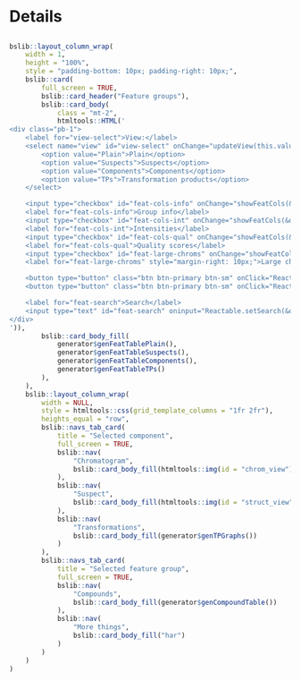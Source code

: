 Details
===

<script>
`r readAllFile(system.file("js", "utils-report-new.js", package = "patRoon"))`
</script>

<style>
/* HACK: to make expander button visible on both dark and light backgrounds */
.rt-expander:after {
    border-top-color: dodgerblue;
}
</style>

##

```r
bslib::layout_column_wrap(
    width = 1,
    height = "100%",
    style = "padding-bottom: 10px; padding-right: 10px;",
    bslib::card(
        full_screen = TRUE,
        bslib::card_header("Feature groups"),
        bslib::card_body(
            class = "mt-2",
            htmltools::HTML('
<div class="pb-1">
    <label for="view-select">View:</label>
    <select name="view" id="view-select" onChange="updateView(this.value)" style="margin-right: 10px; margin-top: 3px;">
        <option value="Plain">Plain</option>
        <option value="Suspects">Suspects</option>
        <option value="Components">Components</option>
        <option value="TPs">Transformation products</option>
    </select>

    <input type="checkbox" id="feat-cols-info" onChange="showFeatCols(&quot;group&quot;, !this.checked)" checked>
    <label for="feat-cols-info">Group info</label>
    <input type="checkbox" id="feat-cols-int" onChange="showFeatCols(&quot;intensities&quot;, !this.checked)" checked>
    <label for="feat-cols-int">Intensities</label>
    <input type="checkbox" id="feat-cols-qual" onChange="showFeatCols(&quot;qualities&quot;, !this.checked)">
    <label for="feat-cols-qual">Quality scores</label>
    <input type="checkbox" id="feat-large-chroms" onChange="showFeatCols(&quot;chrom_large&quot;, !this.checked)">
    <label for="feat-large-chroms" style="margin-right: 10px;">Large chromatograms</label>

    <button type="button" class="btn btn-primary btn-sm" onClick="Reactable.downloadDataCSV(&quot;detailsTabPlain&quot;)">Download CSV</button>
    <button type="button" class="btn btn-primary btn-sm" onClick="Reactable.toggleAllRowsExpanded(&quot;detailsTabTPs&quot;)">Expand/collapse</button>

    <label for="feat-search">Search</label>
    <input type="text" id="feat-search" oninput="Reactable.setSearch(&quot;detailsTabPlain&quot;, this.value)">
</div>
')),
        bslib::card_body_fill(
            generator$genFeatTablePlain(),
            generator$genFeatTableSuspects(),
            generator$genFeatTableComponents(),
            generator$genFeatTableTPs()
        ),
    ),
    bslib::layout_column_wrap(
        width = NULL,
        style = htmltools::css(grid_template_columns = "1fr 2fr"),
        heights_equal = "row",
        bslib::navs_tab_card(
            title = "Selected component",
            full_screen = TRUE,
            bslib::nav(
                "Chromatogram",
                bslib::card_body_fill(htmltools::img(id = "chrom_view"))
            ),
            bslib::nav(
                "Suspect",
                bslib::card_body_fill(htmltools::img(id = "struct_view"))
            ),
            bslib::nav(
                "Transformations",
                bslib::card_body_fill(generator$genTPGraphs())
            )
        ),
        bslib::navs_tab_card(
            title = "Selected feature group",
            full_screen = TRUE,
            bslib::nav(
                "Compounds",
                bslib::card_body_fill(generator$genCompoundTable())
            ),
            bslib::nav(
                "More things",
                bslib::card_body_fill("har")
            )
        )
    )
)
```
